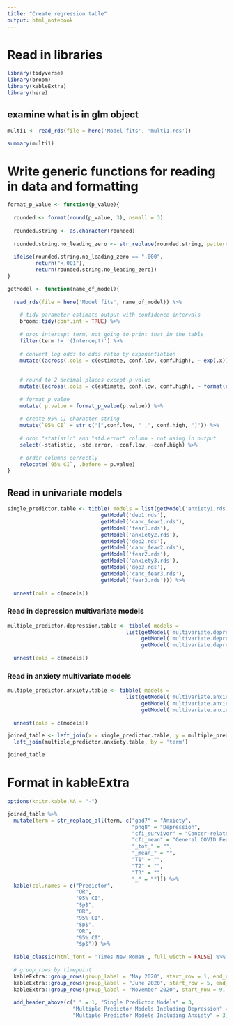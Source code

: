 ```yaml
---
title: "Create regression table"
output: html_notebook
---
```


# Read in libraries

```r

library(tidyverse)
library(broom)
library(kableExtra)
library(here)

```

## examine what is in glm object

```r

multi1 <- read_rds(file = here('Model fits', 'multi1.rds'))

summary(multi1)

```


# Write generic functions for reading in data and formatting

```r

format_p_value <- function(p_value){
  
  rounded <- format(round(p_value, 3), nsmall = 3)
  
  rounded.string <- as.character(rounded)
  
  rounded.string.no_leading_zero <- str_replace(rounded.string, pattern = "0.", ".")
  
  ifelse(rounded.string.no_leading_zero == ".000",
         return("<.001"),
         return(rounded.string.no_leading_zero))
}

getModel <- function(name_of_model){
  
  read_rds(file = here('Model fits', name_of_model)) %>%
    
    # tidy parameter estimate output with confidence intervals
    broom::tidy(conf.int = TRUE) %>%
    
    # drop intercept term, not going to print that in the table
    filter(term != '(Intercept)') %>%
    
    # convert log odds to odds ratio by exponentiation
    mutate((across(.cols = c(estimate, conf.low, conf.high), ~ exp(.x)))) %>%
    
    
    # round to 2 decimal places except p value
    mutate((across(.cols = c(estimate, conf.low, conf.high), ~ format(round(.x, 2), nsmall = 2)))) %>%
    
    # format p value
    mutate( p.value = format_p_value(p.value)) %>%
    
    # create 95% CI character string
    mutate(`95% CI` = str_c("[",conf.low, " ,", conf.high, "]")) %>%
    
    # drop "statistic" and "std.error" column - not using in output
    select(-statistic, -std.error, -conf.low, -conf.high) %>%
    
    # order columns correctly
    relocate(`95% CI`, .before = p.value) 
}

```

## Read in univariate models

```r

single_predictor.table <- tibble( models = list(getModel('anxiety1.rds'),
                              getModel('dep1.rds'),
                              getModel('canc_fear1.rds'),
                              getModel('fear1.rds'),
                              getModel('anxiety2.rds'),
                              getModel('dep2.rds'),
                              getModel('canc_fear2.rds'),
                              getModel('fear2.rds'),
                              getModel('anxiety3.rds'),
                              getModel('dep3.rds'),
                              getModel('canc_fear3.rds'),
                              getModel('fear3.rds'))) %>%
                              
  unnest(cols = c(models))


```

### Read in depression multivariate models


```r

multiple_predictor.depression.table <- tibble( models = 
                                      list(getModel('multivariate.depression.T1.fit.rds'),
                                           getModel('multivariate.depression.T2.fit.rds'),
                                           getModel('multivariate.depression.T3.fit.rds'))) %>%
                              
  unnest(cols = c(models))


```

### Read in anxiety multivariate models


```r

multiple_predictor.anxiety.table <- tibble( models = 
                                      list(getModel('multivariate.anxiety.T1.fit.rds'),
                                           getModel('multivariate.anxiety.T2.fit.rds'),
                                           getModel('multivariate.anxiety.T3.fit.rds'))) %>%
                              
  unnest(cols = c(models))


```

```r

joined_table <- left_join(x = single_predictor.table, y = multiple_predictor.depression.table, by = 'term') %>%
  left_join(multiple_predictor.anxiety.table, by = 'term')

joined_table

```

# Format in kableExtra


```r

options(knitr.kable.NA = "-")

joined_table %>%
  mutate(term = str_replace_all(term, c("gad7" = "Anxiety",
                                        "phq8" = "Depression",
                                        "cfi_survivor" = "Cancer-related COVID Fear",
                                        "cfi_mean" = "General COVID Fear",
                                        "_tot_" = "",
                                        "_mean_" = "",
                                        "T1" = "",
                                        "T2" = "",
                                        "T3" = "",
                                        "_" = ""))) %>%
  kable(col.names = c("Predictor",
                      "OR",
                      "95% CI",
                      "$p$",
                      "OR",
                      "95% CI",
                      "$p$",
                      "OR",
                      "95% CI",
                      "$p$")) %>%
    
  kable_classic(html_font = 'Times New Roman', full_width = FALSE) %>%
  
  # group_rows by timepoint
  kableExtra::group_rows(group_label = "May 2020", start_row = 1, end_row = 4, label_row_css = "text-align: center;") %>%
  kableExtra::group_rows(group_label = "June 2020", start_row = 5, end_row = 8, label_row_css = "text-align: center;") %>%
  kableExtra::group_rows(group_label = "November 2020", start_row = 9, end_row = 12, label_row_css = "text-align: center;") %>%
  
  add_header_above(c(" " = 1, "Single Predictor Models" = 3, 
                     "Multiple Predictor Models Including Depression" = 3,
                     "Multiple Predictor Models Including Anxiety" = 3))


```

